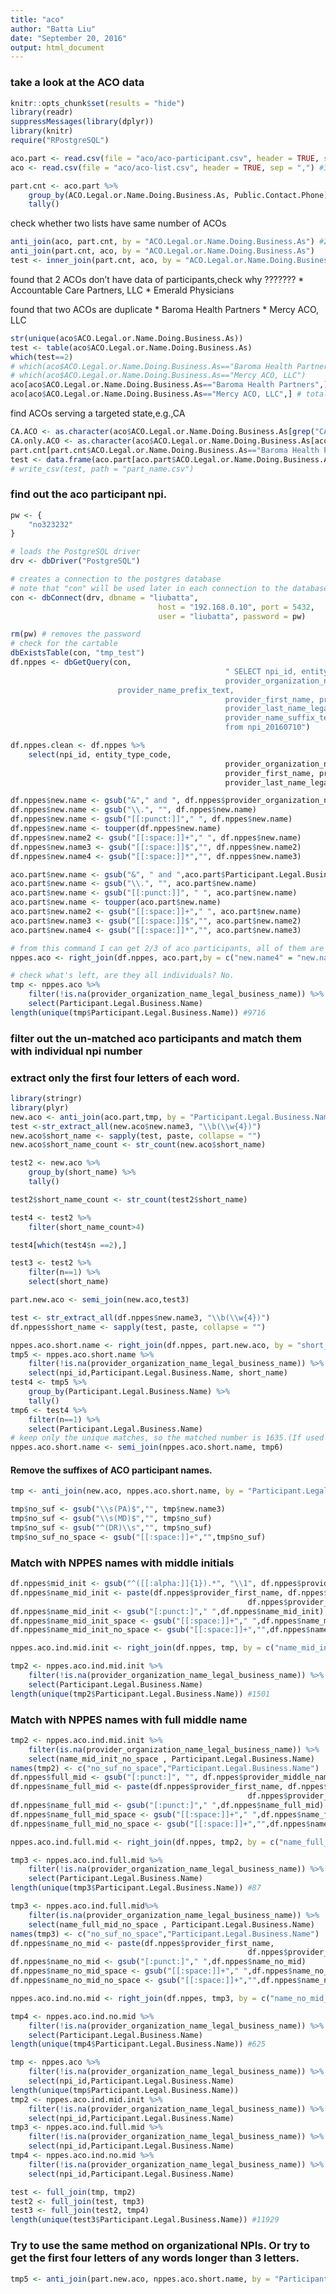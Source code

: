 ```yaml
---
title: "aco"
author: "Batta Liu"
date: "September 20, 2016"
output: html_document
---
```

### take a look at the ACO data
```r
knitr::opts_chunk$set(results = "hide")
library(readr)
suppressMessages(library(dplyr))
library(knitr)
require("RPostgreSQL")
```

```r
aco.part <- read.csv(file = "aco/aco-participant.csv", header = TRUE, sep = ",") 
aco <- read.csv(file = "aco/aco-list.csv", header = TRUE, sep = ",") #397

part.cnt <- aco.part %>% 
	group_by(ACO.Legal.or.Name.Doing.Business.As, Public.Contact.Phone) %>% 
	tally()

```
check whether two lists have same number of ACOs
```r
anti_join(aco, part.cnt, by = "ACO.Legal.or.Name.Doing.Business.As") #2
anti_join(part.cnt, aco, by = "ACO.Legal.or.Name.Doing.Business.As")
test <- inner_join(part.cnt, aco, by = "ACO.Legal.or.Name.Doing.Business.As")
```
found that 2 ACOs don't have data of participants,check why ???????
* Accountable Care Partners, LLC
* Emerald Physicians

found that two ACOs are duplicate
* Baroma Health Partners
* Mercy ACO, LLC
```r
str(unique(aco$ACO.Legal.or.Name.Doing.Business.As))
test <- table(aco$ACO.Legal.or.Name.Doing.Business.As)
which(test==2)
# which(aco$ACO.Legal.or.Name.Doing.Business.As=="Baroma Health Partners")
# which(aco$ACO.Legal.or.Name.Doing.Business.As=="Mercy ACO, LLC")
aco[aco$ACO.Legal.or.Name.Doing.Business.As=="Baroma Health Partners",] # same info but different ACO.Service.Area and public.contact.phone
aco[aco$ACO.Legal.or.Name.Doing.Business.As=="Mercy ACO, LLC",] # totally different info

```
find ACOs serving a targeted state,e.g.,CA
```r
CA.ACO <- as.character(aco$ACO.Legal.or.Name.Doing.Business.As[grep("CA", aco$ACO.Service.Area)])
CA.only.ACO <- as.character(aco$ACO.Legal.or.Name.Doing.Business.As[aco$ACO.Service.Area=="CA"])
part.cnt[part.cnt$ACO.Legal.or.Name.Doing.Business.As=="Baroma Health Partners",]
test <- data.frame(aco.part[aco.part$ACO.Legal.or.Name.Doing.Business.As=="Baroma Health Partners",])
# write_csv(test, path = "part_name.csv")
```

### find out the aco participant npi.
```r
pw <- {
	"no323232"
}

# loads the PostgreSQL driver
drv <- dbDriver("PostgreSQL")

# creates a connection to the postgres database
# note that "con" will be used later in each connection to the database
con <- dbConnect(drv, dbname = "liubatta",
								 host = "192.168.0.10", port = 5432,
								 user = "liubatta", password = pw)

rm(pw) # removes the password
# check for the cartable
dbExistsTable(con, "tmp_test")
df.nppes <- dbGetQuery(con, 
												" SELECT npi_id, entity_type_code,
												provider_organization_name_legal_business_name,
                        provider_name_prefix_text,
					 							provider_first_name, provider_middle_name,
												provider_last_name_legal_name,
												provider_name_suffix_text
												from npi_20160710")
```

```r
df.nppes.clean <- df.nppes %>% 
	select(npi_id, entity_type_code,
												provider_organization_name_legal_business_name,
					 							provider_first_name, provider_middle_name,
												provider_last_name_legal_name)
```


```r


df.nppes$new.name <- gsub("&"," and ", df.nppes$provider_organization_name_legal_business_name)
df.nppes$new.name <- gsub("\\.", "", df.nppes$new.name)
df.nppes$new.name <- gsub("[[:punct:]]"," ", df.nppes$new.name)
df.nppes$new.name <- toupper(df.nppes$new.name)
df.nppes$new.name2 <- gsub("[[:space:]]+"," ", df.nppes$new.name)
df.nppes$new.name3 <- gsub("[[:space:]]$","", df.nppes$new.name2)
df.nppes$new.name4 <- gsub("[[:space:]]*","", df.nppes$new.name3)

aco.part$new.name <- gsub("&", " and ",aco.part$Participant.Legal.Business.Name)
aco.part$new.name <- gsub("\\.", "", aco.part$new.name)
aco.part$new.name <- gsub("[[:punct:]]", " ", aco.part$new.name)
aco.part$new.name <- toupper(aco.part$new.name)
aco.part$new.name2 <- gsub("[[:space:]]+"," ", aco.part$new.name)
aco.part$new.name3 <- gsub("[[:space:]]$","", aco.part$new.name2)
aco.part$new.name4 <- gsub("[[:space:]]*","", aco.part$new.name3)

# from this command I can get 2/3 of aco participants, all of them are organizational participants
nppes.aco <- right_join(df.nppes, aco.part,by = c("new.name4" = "new.name4"))

# check what's left, are they all individuals? No.
tmp <- nppes.aco %>% 
	filter(!is.na(provider_organization_name_legal_business_name)) %>% 
	select(Participant.Legal.Business.Name)
length(unique(tmp$Participant.Legal.Business.Name)) #9716

```
### filter out the un-matched aco participants and match them with individual npi number

### extract only the first four letters of each word.

```r
library(stringr)
library(plyr)
new.aco <- anti_join(aco.part,tmp, by = "Participant.Legal.Business.Name")
test <-str_extract_all(new.aco$new.name3, "\\b(\\w{4})")
new.aco$short_name <- sapply(test, paste, collapse = "")
new.aco$short_name_count <- str_count(new.aco$short_name)

test2 <- new.aco %>% 
	group_by(short_name) %>% 
	tally()

test2$short_name_count <- str_count(test2$short_name)

test4 <- test2 %>% 
	filter(short_name_count>4)

test4[which(test4$n ==2),]

test3 <- test2 %>% 
	filter(n==1) %>% 
	select(short_name)

part.new.aco <- semi_join(new.aco,test3)

test <- str_extract_all(df.nppes$new.name3, "\\b(\\w{4})")
df.nppes$short_name <- sapply(test, paste, collapse = "")

nppes.aco.short.name <- right_join(df.nppes, part.new.aco, by = "short_name")
tmp5 <- nppes.aco.short.name %>%  
	filter(!is.na(provider_organization_name_legal_business_name)) %>% 
	select(npi_id,Participant.Legal.Business.Name, short_name)
test4 <- tmp5 %>% 
	group_by(Participant.Legal.Business.Name) %>% 
	tally()
tmp6 <- test4 %>% 
	filter(n==1) %>% 
	select(Participant.Legal.Business.Name)
# keep only the unique matches, so the matched number is 1635.(If used after individual npi matching, the number is 1081)
nppes.aco.short.name <- semi_join(nppes.aco.short.name, tmp6)
```


###################################################################

#### Remove the suffixes of ACO participant names.
```r
tmp <- anti_join(new.aco, nppes.aco.short.name, by = "Participant.Legal.Business.Name")

tmp$no_suf <- gsub("\\s(PA)$","", tmp$new.name3)
tmp$no_suf <- gsub("\\s(MD)$","", tmp$no_suf)
tmp$no_suf <- gsub("^(DR)\\s","", tmp$no_suf)
tmp$no_suf_no_space <- gsub("[[:space:]]+","",tmp$no_suf)
```
### Match with NPPES names with middle initials
```r
df.nppes$mid_init <- gsub("^([[:alpha:]]{1}).*", "\\1", df.nppes$provider_middle_name)
df.nppes$name_mid_init <- paste(df.nppes$provider_first_name, df.nppes$mid_init,
													 df.nppes$provider_last_name_legal_name, sep = " ")
df.nppes$name_mid_init <- gsub("[:punct:]"," ",df.nppes$name_mid_init)
df.nppes$name_mid_init_space <- gsub("[[:space:]]+"," ",df.nppes$name_mid_init)
df.nppes$name_mid_init_no_space <- gsub("[[:space:]]+","",df.nppes$name_mid_init)

nppes.aco.ind.mid.init <- right_join(df.nppes, tmp, by = c("name_mid_init_no_space" = "no_suf_no_space"))

tmp2 <- nppes.aco.ind.mid.init %>% 
	filter(!is.na(provider_organization_name_legal_business_name)) %>% 
	select(Participant.Legal.Business.Name)
length(unique(tmp2$Participant.Legal.Business.Name)) #1501

```
### Match with NPPES names with full middle name
```r
tmp2 <- nppes.aco.ind.mid.init %>% 
	filter(is.na(provider_organization_name_legal_business_name)) %>% 
	select(name_mid_init_no_space , Participant.Legal.Business.Name)
names(tmp2) <- c("no_suf_no_space","Participant.Legal.Business.Name")
df.nppes$full_mid <- gsub("[:punct:]", "", df.nppes$provider_middle_name)
df.nppes$name_full_mid <- paste(df.nppes$provider_first_name, df.nppes$full_mid,
													 df.nppes$provider_last_name_legal_name, sep = " ")
df.nppes$name_full_mid <- gsub("[:punct:]"," ",df.nppes$name_full_mid)
df.nppes$name_full_mid_space <- gsub("[[:space:]]+"," ",df.nppes$name_full_mid)
df.nppes$name_full_mid_no_space <- gsub("[[:space:]]+","",df.nppes$name_full_mid)

nppes.aco.ind.full.mid <- right_join(df.nppes, tmp2, by = c("name_full_mid_no_space" = "no_suf_no_space"))

tmp3 <- nppes.aco.ind.full.mid %>%  
	filter(!is.na(provider_organization_name_legal_business_name)) %>% 
	select(Participant.Legal.Business.Name)
length(unique(tmp3$Participant.Legal.Business.Name)) #87
```

```r
tmp3 <- nppes.aco.ind.full.mid%>% 
	filter(is.na(provider_organization_name_legal_business_name)) %>% 
	select(name_full_mid_no_space , Participant.Legal.Business.Name)
names(tmp3) <- c("no_suf_no_space","Participant.Legal.Business.Name")
df.nppes$name_no_mid <- paste(df.nppes$provider_first_name,
													 df.nppes$provider_last_name_legal_name, sep = " ")
df.nppes$name_no_mid <- gsub("[:punct:]"," ",df.nppes$name_no_mid)
df.nppes$name_no_mid_space <- gsub("[[:space:]]+"," ",df.nppes$name_no_mid)
df.nppes$name_no_mid_no_space <- gsub("[[:space:]]+","",df.nppes$name_no_mid)

nppes.aco.ind.no.mid <- right_join(df.nppes, tmp3, by = c("name_no_mid_no_space" = "no_suf_no_space"))

tmp4 <- nppes.aco.ind.no.mid %>%  
	filter(!is.na(provider_organization_name_legal_business_name)) %>% 
	select(Participant.Legal.Business.Name)
length(unique(tmp4$Participant.Legal.Business.Name)) #625
```

```r
tmp <- nppes.aco %>% 
	filter(!is.na(provider_organization_name_legal_business_name)) %>% 
	select(npi_id,Participant.Legal.Business.Name)
length(unique(tmp$Participant.Legal.Business.Name))
tmp2 <- nppes.aco.ind.mid.init %>% 
	filter(!is.na(provider_organization_name_legal_business_name)) %>% 
	select(npi_id,Participant.Legal.Business.Name)
tmp3 <- nppes.aco.ind.full.mid %>%  
	filter(!is.na(provider_organization_name_legal_business_name)) %>% 
	select(npi_id,Participant.Legal.Business.Name)
tmp4 <- nppes.aco.ind.no.mid %>%  
	filter(!is.na(provider_organization_name_legal_business_name)) %>% 
	select(npi_id,Participant.Legal.Business.Name)

test <- full_join(tmp, tmp2)
test2 <- full_join(test, tmp3)
test3 <- full_join(test2, tmp4)
length(unique(test3$Participant.Legal.Business.Name)) #11929
```
### Try to use the same method on organizational NPIs. Or try to get the first four letters of any words longer than 3 letters.

```r
tmp5 <- anti_join(part.new.aco, nppes.aco.short.name, by = "Participant.Legal.Business.Name")


```


########################################
